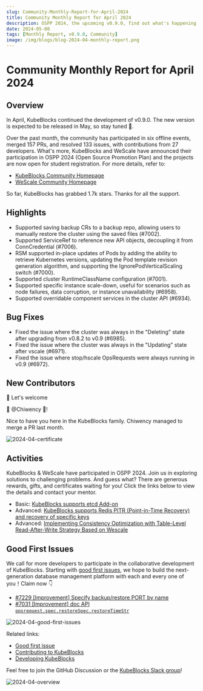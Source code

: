 ```yaml
---
slug: Community-Monthly-Report-for-April-2024
title: Community Monthly Report for April 2024
description: OSPP 2024, the upcoming v0.9.0, find out what's happening in the KubeBlocks community.
date: 2024-05-08
tags: [Monthly Report, v0.9.0, Community]
image: /img/blogs/blog-2024-04-monthly-report.png
---
```


# Community Monthly Report for April 2024

## Overview

In April, KubeBlocks continued the development of v0.9.0. The new version is expected to be released in May, so stay tuned 🌟.

Over the past month, the community has participated in six offline events, merged 157 PRs, and resolved 133 issues, with contributions from 27 developers. What's more, KubeBlocks and WeScale have announced their participation in OSPP 2024 (Open Source Promotion Plan) and the projects are now open for student registration. For more details, refer to:

- [KubeBlocks Community Homepage](https://summer-ospp.ac.cn/org/orgdetail/833ca537-91a2-44a8-9965-5eee8f34aceb?lang=en)
- [WeScale Community Homepage](https://summer-ospp.ac.cn/org/orgdetail/5d8efb0a-7f0d-4705-b253-00bb162ef507?lang=en)

So far, KubeBlocks has grabbed 1.7k stars. Thanks for all the support.

## Highlights

- Supported saving backup CRs to a backup repo, allowing users to manually restore the cluster using the saved files (#7002).
- Supported ServiceRef to reference new API objects, decoupling it from ConnCredential (#7006).
- RSM supported in-place updates of Pods by adding the ability to retrieve Kubernetes versions, updating the Pod template revision generation algorithm, and supporting the IgnorePodVerticalScaling switch (#7000).
- Supported cluster RuntimeClassName configuration (#7001).
- Supported specific instance scale-down, useful for scenarios such as node failures, data corruption, or instance unavailability (#6958).
- Supported overridable component services in the cluster API (#6934).

## Bug Fixes

- Fixed the issue where the cluster was always in the "Deleting" state after upgrading from v0.8.2 to v0.9 (#6985).
- Fixed the issue where the cluster was always in the "Updating" state after vscale (#6971).
- Fixed the issue where stop/hscale OpsRequests were always running in v0.9 (#6972).

## New Contributors

👏 Let's welcome

💙 @Chiwency 💙!

Nice to have you here in the KubeBlocks family. Chiwency managed to merge a PR last month.

![2024-04-certificate](./../static/images/2024-04-certificate.jpg)

## Activities

KubeBlocks & WeScale have participated in OSPP 2024. Join us in exploring solutions to challenging problems. And guess what? There are generous rewards, gifts, and certificates waiting for you!
Click the links below to view the details and contact your mentor.
- Basic: [KubeBlocks supports etcd Add-on](https://summer-ospp.ac.cn/org/prodetail/248330234?lang=en&list=pro)
- Advanced: [KubeBlocks supports Redis PITR (Point-in-Time Recovery) and recovery of specific keys](https://summer-ospp.ac.cn/org/prodetail/248330238?lang=en&list=pro)
- Advanced: [Implementing Consistency Optimization with Table-Level Read-After-Write Strategy Based on Wescale](https://summer-ospp.ac.cn/org/prodetail/245d80005?lang=en&list=pro)

## Good First Issues

We call for more developers to participate in the collaborative development of KubeBlocks. Starting with [good first issues](https://github.com/apecloud/kubeblocks/contribute), we hope to build the next-generation database management platform with each and every one of you！Claim now 👇

- [#7229 [Improvement] Specify backup/restore PORT by name](https://github.com/apecloud/kubeblocks/issues/7229)
- [#7031 [Improvement] doc API `opsrequest.spec.restoreSpec.restoreTimeStr`](https://github.com/apecloud/kubeblocks/issues/7031)

![2024-04-good-first-issues](./../static/images/2024-04-good-first-issues.jpg)

Related links:
- [Good first issue](https://github.com/apecloud/kubeblocks/contribute)
- [Contributing to KubeBlocks](https://github.com/apecloud/kubeblocks/blob/main/docs/CONTRIBUTING.md)
- [Developing KubeBlocks](https://github.com/apecloud/kubeblocks/blob/main/docs/00%20-%20index.md)

Feel free to join the GitHub Discussion or the [KubeBlocks Slack group](https://join.slack.com/t/kubeblocks/shared_invite/zt-29tx52d8n-vli24S6gtD5ODJlNUqLqbQ)!

![2024-04-overview](./../static/images/2024-04-overview.jpg)